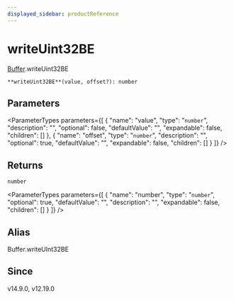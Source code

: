 ```yaml
---
displayed_sidebar: productReference
---
```



# writeUint32BE

[Buffer](../../interfaces/Buffer.mdx).writeUint32BE

`**writeUint32BE**(value, offset?): number`

## Parameters

<ParameterTypes parameters={[
  {
    "name": "value",
    "type": "`number`",
    "description": "",
    "optional": false,
    "defaultValue": "",
    "expandable": false,
    "children": []
  },
  {
    "name": "offset",
    "type": "`number`",
    "description": "",
    "optional": true,
    "defaultValue": "",
    "expandable": false,
    "children": []
  }
]} />

## Returns

`number`

<ParameterTypes parameters={[
  {
    "name": "number",
    "type": "`number`",
    "optional": true,
    "defaultValue": "",
    "description": "",
    "expandable": false,
    "children": []
  }
]} />

## Alias

Buffer.writeUInt32BE

## Since

v14.9.0, v12.19.0
